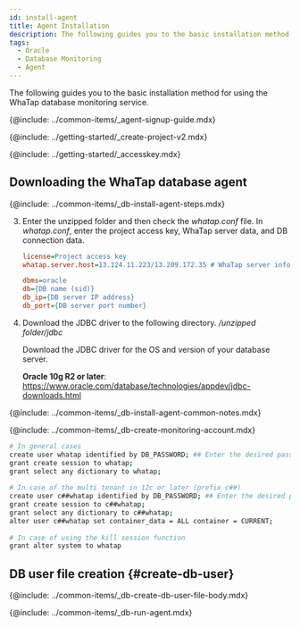 ```yaml
---
id: install-agent
title: Agent Installation
description: The following guides you to the basic installation method for using the WhaTap database monitoring service.
tags:
  - Oracle
  - Database Monitoring
  - Agent
---
```



The following guides you to the basic installation method for using the WhaTap database monitoring service.

{@include: ../common-items/_agent-signup-guide.mdx}  

<Youtube ko='RhU3f3d7k1A' en='wQbXDKNdDfA' ja='wQbXDKNdDfA' />

{@include: ../getting-started/_create-project-v2.mdx} 

{@include: ../getting-started/_accesskey.mdx} 

## Downloading the WhaTap database agent

{@include: ../common-items/_db-install-agent-steps.mdx} 

3.  Enter the unzipped folder and then check the _whatap.conf_ file. In _whatap.conf_, enter the project access key, WhaTap server data, and DB connection data.

    ```ini title='whatap.conf'
    license=Project access key
    whatap.server.host=13.124.11.223/13.209.172.35 # WhaTap server info

    dbms=oracle
    db={DB name (sid)}
    db_ip={DB server IP address}
    db_port={DB server port number}
    ```

4.  Download the JDBC driver to the following directory. _/unzipped folder/jdbc_

    Download the JDBC driver for the OS and version of your database server. 

    **Oracle 10g R2 or later**: https://www.oracle.com/database/technologies/appdev/jdbc-downloads.html

<!-- 공통 Notes -->

{@include: ../common-items/_db-install-agent-common-notes.mdx}

<!-- 모니터링용 계정 생성 -->

{@include: ../common-items/_db-create-monitoring-account.mdx}

<!-- Oracle -->

```bash showLineNumbers
# In general cases
create user whatap identified by DB_PASSWORD; ## Enter the desired password.
grant create session to whatap;
grant select any dictionary to whatap;
 
# In case of the multi tenant in 12c or later (prefix c##)
create user c##whatap identified by DB_PASSWORD; ## Enter the desired password.
grant create session to c##whatap;
grant select any dictionary to c##whatap;
alter user c##whatap set container_data = ALL container = CURRENT;
 
# In case of using the kill session function
grant alter system to whatap
```

## DB user file creation {#create-db-user}

<DBuserDesc name='default'/>

{@include: ../common-items/_db-create-db-user-file-body.mdx}

<!--## 에이전트 실행-->

{@include: ../common-items/_db-run-agent.mdx} 
